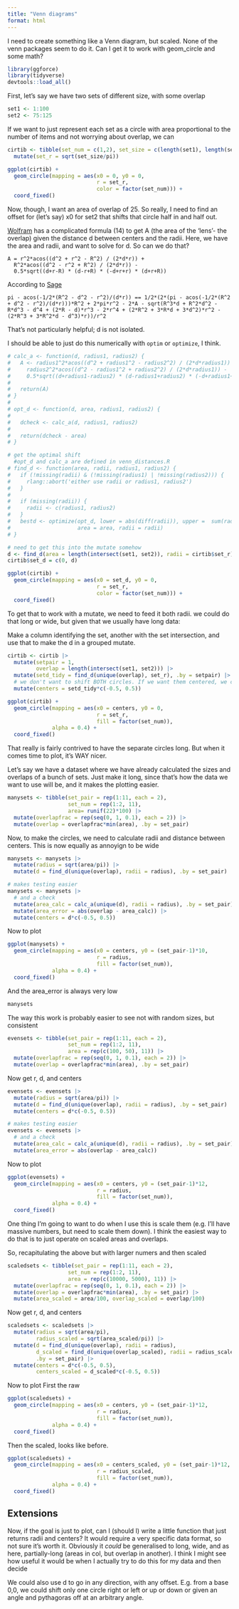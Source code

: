 ```yaml
---
title: "Venn diagrams"
format: html
---
```


I need to create something like a Venn diagram, but scaled. None of the venn packages seem to do it. Can I get it to work with geom_circle and some math?

```r
library(ggforce)
library(tidyverse)
devtools::load_all()
```

First, let's say we have two sets of different size, with some overlap

```r
set1 <- 1:100
set2 <- 75:125


```

If we want to just represent each set as a circle with area proportional to the number of items and not worrying about overlap, we can

```r
cirtib <- tibble(set_num = c(1,2), set_size = c(length(set1), length(set2))) |> 
  mutate(set_r = sqrt(set_size/pi))
```

```r
ggplot(cirtib) + 
  geom_circle(mapping = aes(x0 = 0, y0 = 0, 
                            r = set_r, 
                            color = factor(set_num))) +
  coord_fixed()
```

Now, though, I want an area of overlap of 25. So really, I need to find an offset for (let's say) x0 for set2 that shifts that circle half in and half out.

[Wolfram](https://mathworld.wolfram.com/Circle-CircleIntersection.html) has a complicated formula (14) to get A (the area of the 'lens'- the overlap) given the distance d between centers and the radii. Here, we have the area and radii, and want to solve for d. So can we do that?

```         
A = r^2*acos((d^2 + r^2 - R^2) / (2*d*r)) + 
  R^2*acos((d^2 - r^2 + R^2) / (2*d*r)) -
  0.5*sqrt((d+r-R) * (d-r+R) * (-d+r+r) * (d+r+R))
```

According to [Sage](https://sagecell.sagemath.org/)

```         
pi - acos(-1/2*(R^2 - d^2 - r^2)/(d*r)) == 1/2*(2*(pi - acos(-1/2*(R^2 + d^2 - r^2)/(d*r)))*R^2 + 2*pi*r^2 - 2*A - sqrt(R^3*d + R^2*d^2 - R*d^3 - d^4 + (2*R - d)*r^3 - 2*r^4 + (2*R^2 + 3*R*d + 3*d^2)*r^2 - (2*R^3 + 3*R^2*d - d^3)*r))/r^2
```

That's not particularly helpful; d is not isolated.

I should be able to just do this numerically with `optim` or `optimize`, I think.

```r

# calc_a <- function(d, radius1, radius2) {
#   A <- radius1^2*acos((d^2 + radius1^2 - radius2^2) / (2*d*radius1)) + 
#     radius2^2*acos((d^2 - radius1^2 + radius2^2) / (2*d*radius1)) -
#     0.5*sqrt((d+radius1-radius2) * (d-radius1+radius2) * (-d+radius1+radius1) * (d+radius1+radius2))
#   
#   return(A)
# }
# 
# opt_d <- function(d, area, radius1, radius2) {
#     
#   dcheck <- calc_a(d, radius1, radius2)
#   
#   return(dcheck - area)
# }
```

```r
# get the optimal shift
  #opt_d and calc_a are defined in venn_distances.R
# find_d <- function(area, radii, radius1, radius2) {
#   if (!missing(radii) & (!missing(radius1) | !missing(radius2))) {
#     rlang::abort('either use radii or radius1, radius2')
#   }
#   
#   if (missing(radii)) {
#     radii <- c(radius1, radius2)
#   }
#   bestd <- optimize(opt_d, lower = abs(diff(radii)), upper =  sum(radii),
#                     area = area, radii = radii)
# }
```

```r
# need to get this into the mutate somehow
d <- find_d(area = length(intersect(set1, set2)), radii = cirtib$set_r)
cirtib$set_d = c(0, d)
```

```r
ggplot(cirtib) + 
  geom_circle(mapping = aes(x0 = set_d, y0 = 0, 
                            r = set_r, 
                            color = factor(set_num))) +
  coord_fixed()
```

To get that to work with a mutate, we need to feed it both radii. we could do that long or wide, but given that we usually have long data:

Make a column identifying the set, another with the set intersection, and use that to make the d in a grouped mutate.

```r
cirtib <- cirtib |> 
  mutate(setpair = 1,
         overlap = length(intersect(set1, set2))) |> 
  mutate(setd_tidy = find_d(unique(overlap), set_r), .by = setpair) |> 
  # we don't want to shift BOTH circles. If we want them centered, we can shift +- half
  mutate(centers = setd_tidy*c(-0.5, 0.5))
```

```r
ggplot(cirtib) + 
  geom_circle(mapping = aes(x0 = centers, y0 = 0, 
                            r = set_r, 
                            fill = factor(set_num)),
              alpha = 0.4) +
  coord_fixed()
```

That really is fairly contrived to have the separate circles long. But when it comes time to plot, it's WAY nicer.

Let's say we have a dataset where we have already calculated the sizes and overlaps of a bunch of sets. Just make it long, since that's how the data we want to use will be, and it makes the plotting easier.

```r
manysets <- tibble(set_pair = rep(1:11, each = 2),
                   set_num = rep(1:2, 11),
                   area= runif(22)*100) |> 
  mutate(overlapfrac = rep(seq(0, 1, 0.1), each = 2)) |> 
  mutate(overlap = overlapfrac*min(area), .by = set_pair)
```

Now, to make the circles, we need to calculate radii and distance between centers. This is now equally as annoyign to be wide

```r
manysets <- manysets |> 
  mutate(radius = sqrt(area/pi)) |> 
  mutate(d = find_d(unique(overlap), radii = radius), .by = set_pair)

# makes testing easier
manysets <- manysets |> 
  # and a check
  mutate(area_calc = calc_a(unique(d), radii = radius), .by = set_pair) |> 
  mutate(area_error = abs(overlap - area_calc)) |> 
  mutate(centers = d*c(-0.5, 0.5))
```

Now to plot

```r
ggplot(manysets) + 
  geom_circle(mapping = aes(x0 = centers, y0 = (set_pair-1)*10, 
                            r = radius, 
                            fill = factor(set_num)),
              alpha = 0.4) +
  coord_fixed()
```

And the area_error is always very low

```r
manysets
```

The way this work is probably easier to see not with random sizes, but consistent

```r
evensets <- tibble(set_pair = rep(1:11, each = 2),
                   set_num = rep(1:2, 11),
                   area = rep(c(100, 50), 11)) |> 
  mutate(overlapfrac = rep(seq(0, 1, 0.1), each = 2)) |> 
  mutate(overlap = overlapfrac*min(area), .by = set_pair)
```

Now get r, d, and centers

```r
evensets <- evensets |> 
  mutate(radius = sqrt(area/pi)) |> 
  mutate(d = find_d(unique(overlap), radii = radius), .by = set_pair) |> 
  mutate(centers = d*c(-0.5, 0.5))

# makes testing easier
evensets <- evensets |> 
  # and a check
  mutate(area_calc = calc_a(unique(d), radii = radius), .by = set_pair) |> 
  mutate(area_error = abs(overlap - area_calc))
```

Now to plot

```r
ggplot(evensets) + 
  geom_circle(mapping = aes(x0 = centers, y0 = (set_pair-1)*12, 
                            r = radius, 
                            fill = factor(set_num)),
              alpha = 0.4) +
  coord_fixed()
```

One thing I'm going to want to do when I use this is scale them (e.g. I'll have massive numbers, but need to scale them down). I think the easiest way to do that is to just operate on scaled areas and overlaps.

So, recapitulating the above but with larger numers and then scaled

```r
scaledsets <- tibble(set_pair = rep(1:11, each = 2),
                   set_num = rep(1:2, 11),
                   area = rep(c(10000, 5000), 11)) |> 
  mutate(overlapfrac = rep(seq(0, 1, 0.1), each = 2)) |> 
  mutate(overlap = overlapfrac*min(area), .by = set_pair) |> 
  mutate(area_scaled = area/100, overlap_scaled = overlap/100)
```

Now get r, d, and centers

```r
scaledsets <- scaledsets |> 
  mutate(radius = sqrt(area/pi),
         radius_scaled = sqrt(area_scaled/pi)) |> 
  mutate(d = find_d(unique(overlap), radii = radius), 
         d_scaled = find_d(unique(overlap_scaled), radii = radius_scaled),
         .by = set_pair) |> 
  mutate(centers = d*c(-0.5, 0.5),
         centers_scaled = d_scaled*c(-0.5, 0.5))
```

Now to plot First the raw

```r
ggplot(scaledsets) + 
  geom_circle(mapping = aes(x0 = centers, y0 = (set_pair-1)*12, 
                            r = radius, 
                            fill = factor(set_num)),
              alpha = 0.4) +
  coord_fixed()
```

Then the scaled, looks like before.

```r
ggplot(scaledsets) + 
  geom_circle(mapping = aes(x0 = centers_scaled, y0 = (set_pair-1)*12, 
                            r = radius_scaled, 
                            fill = factor(set_num)),
              alpha = 0.4) +
  coord_fixed()
```

## Extensions

Now, if the goal is just to plot, can I (should I) write a little function that just returns radii and centers? It would require a very specific data format, so not sure it's worth it. Obviously it *could* be generalised to long, wide, and as here, partially-long (areas in col, but overlap in another). I think I might see how useful it would be when I actually try to do this for my data and then decide

We could also use d to go in any direction, with any offset. E.g. from a base 0,0, we could shift only one circle right or left or up or down or given an angle and pythagoras off at an arbitrary angle.
